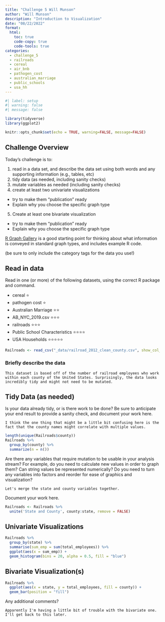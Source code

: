 ```yaml
---
title: "Challenge 5 Will Munson"
author: "Will Munson"
description: "Introduction to Visualization"
date: "08/22/2022"
format:
  html:
    toc: true
    code-copy: true
    code-tools: true
categories:
  - challenge_5
  - railroads
  - cereal
  - air_bnb
  - pathogen_cost
  - australian_marriage
  - public_schools
  - usa_hh
---
```


```r
#| label: setup
#| warning: false
#| message: false

library(tidyverse)
library(ggplot2)

knitr::opts_chunk$set(echo = TRUE, warning=FALSE, message=FALSE)
```

## Challenge Overview

Today's challenge is to:

1)  read in a data set, and describe the data set using both words and any supporting information (e.g., tables, etc)
2)  tidy data (as needed, including sanity checks)
3)  mutate variables as needed (including sanity checks)
4)  create at least two univariate visualizations
   - try to make them "publication" ready
   - Explain why you choose the specific graph type
5)  Create at least one bivariate visualization
   - try to make them "publication" ready
   - Explain why you choose the specific graph type

[R Graph Gallery](https://r-graph-gallery.com/) is a good starting point for thinking about what information is conveyed in standard graph types, and includes example R code.

(be sure to only include the category tags for the data you use!)

## Read in data

Read in one (or more) of the following datasets, using the correct R package and command.

-   cereal ⭐
-   pathogen cost ⭐
-   Australian Marriage ⭐⭐ 
-   AB_NYC_2019.csv ⭐⭐⭐
-   railroads ⭐⭐⭐
-   Public School Characteristics ⭐⭐⭐⭐ 
-   USA Households ⭐⭐⭐⭐⭐

```r
Railroads <- read_csv("_data/railroad_2012_clean_county.csv", show_col_types = FALSE)
```

### Briefly describe the data

    This dataset is based off of the number of railroad employees who work within each county of the United States. Surprisingly, the data looks incredibly tidy and might not need to be mutated. 
## Tidy Data (as needed)

Is your data already tidy, or is there work to be done? Be sure to anticipate your end result to provide a sanity check, and document your work here.

    I think the one thing that might be a little bit confusing here is the fact that the county names might correlate with multiple values.
```r
length(unique(Railroads$county))
Railroads %>%
  group_by(county) %>%
  summarize(n = n())
```

Are there any variables that require mutation to be usable in your analysis stream? For example, do you need to calculate new values in order to graph them? Can string values be represented numerically? Do you need to turn any variables into factors and reorder for ease of graphics and visualization?

    Let's merge the state and county variables together. 
    
Document your work here.

```r
Railroads <- Railroads %>%
  unite('State and County', county:state, remove = FALSE)
```

## Univariate Visualizations
```r
Railroads %>%
  group_by(state) %>%
  summarise(sum_emp = sum(total_employees)) %>%
  ggplot(aes(x = sum_emp)) +
  geom_histogram(bins = 20, alpha = 0.5, fill = "blue")
```


## Bivariate Visualization(s)

```r
Railroads %>%
  ggplot(aes(x = state, y = total_employees, fill = county)) + 
  geom_bar(position = "fill")
```

Any additional comments?

    Apparently I'm having a little bit of trouble with the bivariate one. I'll get back to this later.
